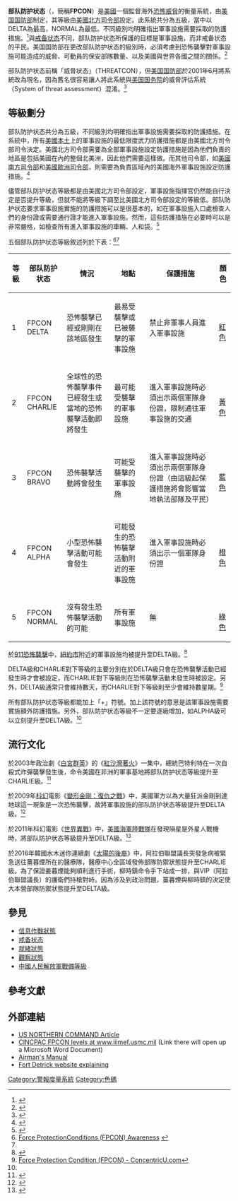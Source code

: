 '''部队防护状态'''（{{lang en|'''Force Protection Condition'''}}，簡稱'''FPCON'''）是[[美國|美國]]一個監督海外[[恐怖主義|恐怖威脅]]的衡量系統，由[[美国国防部|美国国防部]]制定，其等級由[[美國北方司令部|美國北方司令部]]設定。此系統共分為五級，當中以DELTA為最高，NORMAL為最低。不同級別均明確指出軍事設施需要採取的防護措施。<ref>{{Cite web |url=http://stonehousesigns.com/military-fpcon-threat-level-and-threat-level-exercise-signs |title=Military FPCON Threat Level and Threat Level Exercise Signs |accessdate=2013-09-12 |archive-date=2012-08-25 |archive-url=https://web.archive.org/web/20120825184021/http://stonehousesigns.com/military-fpcon-threat-level-and-threat-level-exercise-signs |dead-url=no }}</ref>與[[戒备状态|戒备状态]]不同，部队防护状态所保護的目標是軍事設施，而非戒备状态的平民。美国国防部在更改部队防护状态的級別時，必須考慮到恐怖襲擊對軍事設施可能造成的威脅、可動員的保安部隊數量、以及美國與世界各國之間的關係。<ref>{{Cite web |url=http://www.answers.com/topic/force-protection-condition |title=Force Protection Condition - Answer |accessdate=2013-09-12 |archive-date=2012-01-28 |archive-url=https://web.archive.org/web/20120128180356/http://www.answers.com/topic/force-protection-condition |dead-url=no }}</ref>

部队防护状态前稱「威脅状态」（THREATCON），但[[美国国防部|美国国防部]]於2001年6月將系統改為現名，因為舊名很容易讓人將此系統與[[美国国务院|美国国务院]]的威脅評估系統（System of threat assessment）混淆。<ref>{{Cite web |url=http://www.fas.org/irp/doddir/dod/app-J_THREATCON.htm |title=APPENDIX J - THREATCON SYSTEM |accessdate=2013-09-12 |archive-date=2013-07-21 |archive-url=https://web.archive.org/web/20130721064531/http://www.fas.org/irp/doddir/dod/app-J_THREATCON.htm |dead-url=no }}</ref>

==等級劃分==
部队防护状态共分為五級，不同級別均明確指出軍事設施需要採取的防護措施。在系統中，所有[[美國本土|美國本土]]上的軍事設施的最低限度武力防護措施都是由美國北方司令部司令決定。美國北方司令部需要為全部軍事設施設定防護措施是因為他們負責的地區是包括美國在內的整個北美洲，因此他們需要這樣做。而其他司令部，如[[美國南方司令部|美國南方司令部]]和[[美國歐洲司令部|美國歐洲司令部]]，則需要為負責區域內的美國海外軍事設施設定防護措施。<ref>{{Cite web |url=http://www.fas.org/irp/doddir/dod/i2000_16.pdf |title=Department of Defense INSTRUCTION 2006.16 |accessdate=2013-09-12 |archive-date=2013-10-21 |archive-url=https://web.archive.org/web/20131021010510/http://www.fas.org/irp/doddir/dod/i2000_16.pdf |dead-url=no }}</ref>

儘管部队防护状态等級都是由美國北方司令部設定，軍事設施指揮官仍然能自行決定是否提升等級，但就不能將等級下調至比美國北方司令部設定的等級低。部队防护状态要求軍事設施實施的防護措施可以是很基本的，如在軍事設施入口處檢查人們的身份證或需要通行證才能進入軍事設施。然而，這些防護措施在必要時可以是非常嚴格，如檢查所有進入軍事設施的車輛、人和袋。<ref>{{Cite web |url=http://capnhq.custhelp.com/app/answers/detail/a_id/1023/~/fpcon-(force-protection-condition)-categories |title=FPCON (Force Protection Condition) categories |access-date=2013-09-12 |archive-url=https://web.archive.org/web/20161116125807/http://capnhq.custhelp.com/app/answers/detail/a_id/1023/~/fpcon-%28force-protection-condition%29-categories |archive-date=2016-11-16 |dead-url=yes }}</ref>

五個部队防护状态等級敘述列於下表：<ref name="Awareness">[http://www.jointbasemdl.af.mil/shared/media/document/AFD-110501-004.pdf Force ProtectionConditions (FPCON) Awareness] {{webarchive|url=https://web.archive.org/web/20130219045452/http://www.jointbasemdl.af.mil/shared/media/document/AFD-110501-004.pdf |date=2013-02-19 }}</ref><ref name="Level con"/>

{| class="wikitable" border="1"
|-
! 等級
! 部队防护状态
! 情況
! 地點
! 保護措施
! 顏色
|-
| 1
| FPCON<br>DELTA
| 恐怖襲擊已經或剛剛在該地區發生
| 最易受襲擊或已被襲擊的軍事設施
| 禁止非軍事人員進入軍事設施
| {{color box|red}}<br>[[紅色|紅色]]
|-
| 2
| FPCON<br>CHARLIE
| 全球性的恐怖襲擊事件已經發生或當地的恐怖襲擊活動即將發生
| 最可能受襲擊的軍事設施
| 進入軍事設施時必須出示兩個軍隊身份證，限制通往軍事設施的交通
| {{color box|yellow}}<br>[[黃色|黃色]]
|-
| 3
| FPCON<br>BRAVO
| 恐怖襲擊活動將會發生
| 可能受襲擊的軍事設施
| 進入軍事設施時必須出示兩個軍隊身份證（由這級起保護措施將會影響當地執法部隊及平民）
| {{color box|blue}}<br>[[藍色|藍色]]
|- 
| 4 
| FPCON<br>ALPHA
| 小型恐怖襲擊活動可能會發生
| 可能發生的恐怖襲擊活動附近的軍事設施
| 進入軍事設施時必須出示一個軍隊身份證
| {{color box|orange}}<br>[[橙色|橙色]]
|- 
| 5
| FPCON<br>NORMAL
| 沒有發生恐怖襲擊活動的可能
| 所有軍事設施
| 無
| {{color box|green}}<br>[[綠色|綠色]]
|}

於[[911恐怖襲擊|911恐怖襲擊]]中，[[紐約市|紐約市]]附近的軍事設施均被提升至DELTA級。<ref>{{Cite web |url=http://www.foxnews.com/politics/2011/09/07/us-military-increases-base-security-ahead-sept-11/ |title=U.S. Military Increases Base Security Ahead of Sept. 11 |accessdate=2013-09-12 |archive-date=2015-08-02 |archive-url=https://web.archive.org/web/20150802064156/http://www.foxnews.com/politics/2011/09/07/us-military-increases-base-security-ahead-sept-11/ |dead-url=no }}</ref>

DELTA級和CHARLIE對下等級的主要分別在於DELTA級只會在恐怖襲擊活動已經發生時才會被設定，而CHARLIE對下等級則在恐怖襲擊活動未發生時被設定。另外，DELTA級通常只會維持數天，而CHARLIE對下等級則至少會維持數星期。<ref name="Level con">[http://concentricu.com/downloads/FPCON-Force%20Protection%20ConditionsS.pdf Force Protection Condition (FPCON) - ConcentricU.com]</ref>

所有部队防护状态等級都能加上「+」符號。加上該符號的意思是該軍事設施需要實施額外防護措施。另外，部队防护状态等級不一定要逐級增加，如ALPHA級可以立刻提升至DELTA級。<ref name="Awareness"/>

==流行文化==
於2003年政治劇《[[白宮群英|白宮群英]]》的《[[紅沙灣著火|紅沙灣著火]]》一集中，總統巴特利特在一次自殺式炸彈襲擊發生後，命令美國在非洲的軍事基地將部队防护状态等級提升至CHARLIE級。<ref>{{Cite web |url=http://westwing.bewarne.com/discontinuity/government.html |title=The West Wing World - The Government |accessdate=2013-09-12 |archive-date=2013-05-09 |archive-url=https://web.archive.org/web/20130509074236/http://westwing.bewarne.com/discontinuity/government.html |dead-url=no }}</ref>

於2009年[[科幻小說|科幻]]電影《[[變形金剛：復仇之戰|變形金剛：復仇之戰]]》中，美國軍方以為大量狂派金剛到達地球這一現象是一次恐怖襲擊，故將軍事設施的部队防护状态等級提升至DELTA級。<ref>{{imdb title|1055369|變形金剛：復仇之戰}}</ref>

於2011年科幻電影《[[世界異戰|世界異戰]]》中，[[美國海軍陸戰隊|美國海軍陸戰隊]]在發現隕星是外星人戰機時，將部队防护状态等級提升至DELTA級。<ref>{{imdb title|1217613|世界異戰}}</ref>

於2016年韓國水木迷你連續劇《[[太陽的後裔|太陽的後裔]]》中，阿拉伯聯盟議長突發急病被緊急送往薑暮煙所在的醫療隊，醫療中心全區域發佈部隊防禦狀態提升至CHARLIE級。為了保證姜暮煙能夠順利進行手術，柳時鎮命令手下站成一排，與VIP（阿拉伯聯盟議長）的護衛們持槍對峙。因為涉及到政治問題，薑暮煙與柳時鎮的決定使大本營部隊防禦狀態提升至DELTA級。

==參見==
* [[信息作戰狀態|信息作戰狀態]]
* [[戒备状态|戒备状态]]
* [[就緒狀態|就緒狀態]]
* [[觀察狀態|觀察狀態]]
*[[中國人民解放軍戰備等級|中國人民解放軍戰備等級]]

==參考文獻==
{{reflist|2}}

==外部連結==
* [https://web.archive.org/web/20110527045437/http://www.northcom.mil/News/2007/070307.html US NORTHERN COMMAND Article]
* [https://web.archive.org/web/20070417000729/http://www.iiimef.usmc.mil/g4/high%20speed%20vessel%20%281%29.htm CINCPAC FPCON levels at www.iiimef.usmc.mil] (Link there will open up a Microsoft Word Document){{Dead link|date=March 2009}}
* [https://web.archive.org/web/20110813074826/http://www.e-publishing.af.mil/shared/media/epubs/AFPAM10-100.pdf Airman's Manual]
* [https://web.archive.org/web/20161020031855/https://www.detrick.army.mil/dptms/atfp.cfm Fort Detrick website explaining]

[[Category:警報度量系統|Category:警報度量系統]]
[[Category:色碼|Category:色碼]]